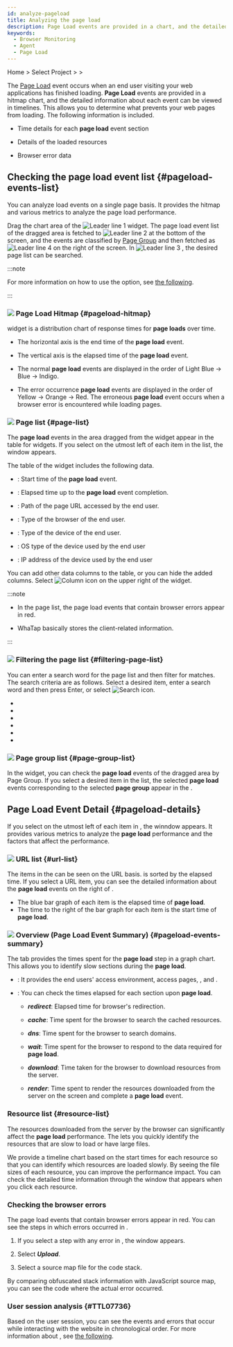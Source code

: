```yaml
---
id: analyze-pageload
title: Analyzing the page load
description: Page Load events are provided in a chart, and the detailed information about events can be analyzed.
keywords:
  - Browser Monitoring
  - Agent
  - Page Load
---
```


Home &gt; Select Project &gt; <Cmdname sid="analysis" className="uitext" /> &gt; <Cmdname sid="rumPageLoadHitmap" className="uitext" />

The [Page Load](before-starting#load-page) event occurs when an end user visiting your web applications has finished loading. <b>Page Load</b> events are provided in a hitmap chart, and the detailed information about each event can be viewed in timelines. This allows you to determine what prevents your web pages from loading. The following information is included.

- Time details for each **page load** event section

- Details of the loaded resources

- Browser error data

## Checking the page load event list {#pageload-events-list}

You can analyze load events on a single page basis. It provides the hitmap and various metrics to analyze the page load performance.

<ImgLang img='browser-user-action-hitmap.png' desc='user-action-hitmap' />

Drag the chart area of the ![Leader line 1](/img/number-01.png) <Cmdname sid="rumPageLoadHitmap" className="uitext" /> widget. The page load event list of the dragged area is fetched to ![Leader line 2](/img/number-02.png) <Cmdname sid="page" className="uitext" /> <Cmdname sid="list" className="uitext" /> at the bottom of the screen, and the events are classified by [Page Group](before-starting#page-group) and then fetched as ![Leader line 4](/img/number-04.png) <Cmdname sid="page_group" className="uitext" /> <Cmdname sid="list" className="uitext" /> on the right of the screen. In ![Leader line 3](/img/number-03.png) <Cmdname sid="page_url" className="uitext" />, the desired page list can be searched.

:::note

For more information on how to use the <Cmdname sid="time" className="uitext" /> option, see [the following](usage-ui#timeselector).

:::

### ![](/img/number-01.png) Page Load Hitmap {#pageload-hitmap}

<Cmdname sid="rumPageLoadHitmap" className="uitext" /> widget is a distribution chart of response times for <b>page loads</b> over time.

- The horizontal axis is the end time of the <b>page load</b> event.

- The vertical axis is the elapsed time of the <b>page load</b> event.

- The normal <b>page load</b> events are displayed in the order of <span class='lowfg'>Light Blue</span> → <span class='normal'>Blue</span> → <span class='highfg'>Indigo</span>.

- The error occurrence <b>page load</b> events are displayed in the order of <span class='logwr'>Yellow</span> → <span class='slow'>Orange</span> → <span class='vslow'>Red</span>. The erroneous <b>page load</b> event occurs when a browser error is encountered while loading pages.

### ![](/img/number-02.png) Page list {#page-list}

The <b>page load</b> events in the area dragged from the <Cmdname sid="rumPageLoadHitmap" className="uitext" /> widget appear in the table for <Cmdname sid="page" className="uitext" /> <Cmdname sid="list" className="uitext" /> widgets. If you select <LinkImage img="ico-detail-view.svg" className="ico" desc="detailed view icon" /> on the utmost left of each item in the list, the <Cmdname sid="page_load" className="uitext" /> <Cmdname sid="detail" className="uitext" /> window appears.

The table of the <Cmdname sid="page" className="uitext" /> <Cmdname sid="list" className="uitext" /> widget includes the following data.

- <Cmdname sid="start_time" className="uitext" />: Start time of the <b>page load</b> event.

- <Cmdname sid="elapsed" className="uitext" />: Elapsed time up to the <b>page load</b> event completion.

- <Cmdname sid="page_url" className="uitext" />: Path of the page URL accessed by the end user.

- <Cmdname sid="browser" className="uitext" />: Type of the browser of the end user.

- <Cmdname sid="device" className="uitext" />: Type of the device of the end user.

- <Cmdname sid="os" className="uitext" />: OS type of the device used by the end user

- <Cmdname sid="client_ip" className="uitext" />: IP address of the device used by the end user

You can add other data columns to the table, or you can hide the added columns. Select ![Column icon](/img/ico-column.svg) on the upper right of the <Cmdname sid="page" className="uitext" /> <Cmdname sid="list" className="uitext" /> widget.

:::note

- In the page list, the page load events that contain browser errors appear in red.

- WhaTap basically stores the client-related information.

:::

### ![](/img/number-03.png) Filtering the page list {#filtering-page-list}

You can enter a search word for the page list and then filter for matches. The search criteria are as follows. Select a desired item, enter a search word and then press Enter, or select ![Search icon](/img/ico-search.svg).

- <Cmdname sid="page_url" className="uitext" />

- <Cmdname sid="browser" className="uitext" />

- <Cmdname sid="device" className="uitext" />

- <Cmdname sid="os" className="uitext" />

- <Cmdname sid="client_ip" className="uitext" />

- <Cmdname sid="user_id" className="uitext" />

### ![](/img/number-04.png) Page group list {#page-group-list}

In the <Cmdname sid="rumPageLoadHitmap" className="uitext" /> widget, you can check the <b>page load</b> events of the dragged area by <Link to="before-starting#page-group">Page Group</Link>. If you select a desired item in the list, the selected <b>page load</b> events corresponding to the selected <b>page group</b> appear in the <Cmdname sid="page" className="uitext" /> <Cmdname sid="list" className="uitext" />.

## Page Load Event Detail {#pageload-details}

If you select <LinkImage img="ico-detail-view.svg" className="ico" desc="detailed view icon" /> on the utmost left of each item in <Cmdname sid="page" className="uitext" /> <Cmdname sid="list" className="uitext" />, the <Cmdname sid="page_load" className="uitext" /> <Cmdname sid="detail" className="uitext" /> winndow appears. It provides various metrics to analyze the <b>page load</b> performance and the factors that affect the performance.

### ![](/img/number-01.png) URL list {#url-list}

The items in the <Cmdname sid="page" className="uitext" /> <Cmdname sid="list" className="uitext" /> can be seen on the URL basis. <Cmdname sid="url_list" className="uitext" /> is sorted by the elapsed time. If you select a URL item, you can see the detailed information about the <b>page load</b> events on the right of <LinkImage img="number-02.png" className="ico" desc="number 2" />.

- The blue bar graph of each item is the elapsed time of <b>page load</b>.
- The time to the right of the bar graph for each item is the start time of <b>page load</b>.

### ![](/img/number-02.png) Overview (Page Load Event Summary) {#pageload-events-summary}

The <Cmdname sid="summary" className="uitext" /> tab provides the times spent for the <b>page load</b> step in a graph chart. This allows you to identify slow sections during the <b>page load</b>.

- <Cmdname sid="page" className="uitext" /> <Cmdname sid="info" className="uitext" />: It provides the end users' access environment, access pages, <Cmdname sid="user_id" className="uitext" />, and <Cmdname sid="session_id" className="uitext" />.

- <Cmdname sid="page_load_timing" className="uitext" /> <Cmdname sid="info" className="uitext" />: You can check the times elapsed for each section upon <b>page load</b>.

  - **_redirect_**: Elapsed time for browser's redirection.

  - **_cache_**: Time spent for the browser to search the cached resources.

  - **_dns_**: Time spent for the browser to search domains.

  - **_wait_**: Time spent for the browser to respond to the data required for <b>page load</b>.

  - **_download_**: Time taken for the browser to download resources from the server.

  - **_render_**: Time spent to render the resources downloaded from the server on the screen and complete a <b>page load</b> event.

### Resource list {#resource-list}

The resources downloaded from the server by the browser can significantly affect the <b>page load</b> performance. The <Cmdname sid="resource" className="uitext" /> <Cmdname sid="list" className="uitext" /> lets you quickly identify the resources that are slow to load or have large files.

We provide a timeline chart based on the start times for each resource so that you can identify which resources are loaded slowly. By seeing the file sizes of each resource, you can improve the performance impact. You can check the detailed time information through the <Cmdname sid="resource" className="uitext" /> <Cmdname sid="detail" className="uitext" /> window that appears when you click each resource.

### Checking the browser errors

The page load events that contain browser errors appear in red. You can see the steps in which errors occurred in <Cmdname sid="resource" className="uitext" /> <Cmdname sid="list" className="uitext" />.

1. If you select a step with any error in <Cmdname sid="resource" className="uitext" /> <Cmdname sid="list" className="uitext" />, the <Cmdname sid="exception_stack" className="uitext" /> window appears.

2. Select **_Upload_**.

3. Select a source map file for the code stack.

By comparing obfuscated stack information with JavaScript source map, you can see the code where the actual error occurred.

### User session analysis {#TTL07736}

Based on the user session, you can see the events and errors that occur while interacting with the website in chronological order. For more information about <Cmdname sid="TTL07736" className="uitext" />, see [the following](user-session-log-search#analysisusersession).


<Sessionreplay />
